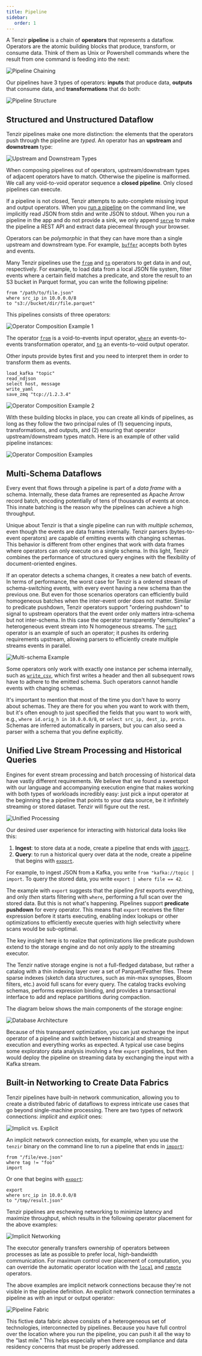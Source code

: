 ```yaml
---
title: Pipeline
sidebar:
   order: 1
---
```


A Tenzir **pipeline** is a chain of **operators** that represents a dataflow.
Operators are the atomic building blocks that produce, transform, or consume
data. Think of them as Unix or Powershell commands where the result from one
command is feeding into the next:

![Pipeline Chaining](pipeline/operator-chaining.svg)

Our pipelines have 3 types of operators: **inputs** that produce data,
**outputs** that consume data, and **transformations** that do both:

![Pipeline Structure](pipeline/operator-types.svg)

## Structured and Unstructured Dataflow

Tenzir pipelines make one more distinction: the elements that the operators push
through the pipeline are *typed*. An operator has an **upstream** and
**downstream** type:

![Upstream and Downstream Types](pipeline/operator-table.svg)

When composing pipelines out of operators, upstream/downstream types of adjacent
operators have to match. Otherwise the pipeline is malformed. We call any
void-to-void operator sequence a **closed pipeline**. Only closed pipelines
can execute.

If a pipeline is not closed, Tenzir attempts to auto-complete missing input and
output operators. When you [run a pipeline](../usage/run-pipeline/README.md) on
the command line, we implicitly read JSON from stdin and write JSON to stdout.
When you run a pipeline in the app and do not provide a sink, we only append
[`serve`](../../../reference/operators/serve) to make the pipeline a REST API
and extract data piecemeal through your browser.

Operators can be *polymorphic* in that they can have more than a single upstream
and downstream type. For example,
[`buffer`](../../../reference/operators/buffer) accepts both bytes and events.

Many Tenzir pipelines use the [`from`](../../../reference/operators/from) and
[`to`](../../../reference/operators/to) operators to get data in and out,
respectively. For example, to load data from a local JSON file system, filter
events where a certain field matches a predicate, and store the result to an S3
bucket in Parquet format, you can write the following pipeline:

```tql
from "/path/to/file.json"
where src_ip in 10.0.0.0/8
to "s3://bucket/dir/file.parquet"
```

This pipelines consists of three operators:

![Operator Composition Example 1](pipeline/operator-composition-example-1.svg)

The operator [`from`](../../../reference/operators/from) is a void-to-events
input operator, [`where`](../../../reference/operators/where) an
events-to-events transformation operator, and
[`to`](../../../reference/operators/to) an events-to-void output operator.

Other inputs provide bytes first and you need to interpret them in order to
transform them as events.

```tql
load_kafka "topic"
read_ndjson
select host, message
write_yaml
save_zmq "tcp://1.2.3.4"
```

![Operator Composition Example 2](pipeline/operator-composition-example-2.svg)

With these building blocks in place, you can create all kinds of pipelines, as
long as they follow the two principal rules of (1) sequencing inputs,
transformations, and outputs, and (2) ensuring that operator upstream/downstream
types match. Here is an example of other valid pipeline instances:

![Operator Composition Examples](pipeline/operator-composition-variations.svg)

## Multi-Schema Dataflows

Every event that flows through a pipeline is part of a *data frame* with a
schema. Internally, these data frames are represented as Apache Arrow record
batch, encoding potentially of tens of thousands of events at once. This
innate batching is the reason why the pipelines can achieve a high throughput.

Unique about Tenzir is that a single pipeline can run with *multiple schemas*,
even though the events are data frames internally. Tenzir parsers
(bytes-to-event operators) are capable of emitting events with changing schemas.
This behavior is different from other engines that work with data frames where
operators can only execute on a single schema. In this light, Tenzir combines
the performance of structured query engines with the flexibility of
document-oriented engines.

If an operator detects a schema changes, it creates a new batch of events. In
terms of performance, the worst case for Tenzir is a ordered stream of
schema-switching events, with every event having a new schema than the previous
one. But even for those scenarios operators can efficiently build homogeneous
batches when the inter-event order does not matter. Similar to predicate
pushdown, Tenzir operators support "ordering pushdown" to signal to upstream
operators that the event order only matters intra-schema but not inter-schema.
In this case the operator transparently "demultiplex" a heterogeneous event
stream into N homogeneous streams. The
[`sort`](../../../reference/operators/sort) operator is an example of such an
operator; it pushes its ordering requirements upstream, allowing parsers to
efficiently create multiple streams events in parallel.

![Multi-schema Example](pipeline/multi-schema-example.svg)

Some operators only work with exactly one instance per schema internally, such
as [`write_csv`](../../../reference/operators/write_csv), which first writes a
header and then all subsequent rows have to adhere to the emitted schema. Such
operators cannot handle events with changing schemas.

It's important to mention that most of the time you don't have to worry about
schemas. They are there for you when you want to work with them, but it's often
enough to just specified the fields that you want to work with, e.g., `where
id.orig_h in 10.0.0.0/8`, or `select src_ip, dest_ip, proto`. Schemas are
inferred automatically in parsers, but you can also seed a parser with a schema
that you define explicitly.

## Unified Live Stream Processing and Historical Queries

Engines for event stream processing and batch processing of historical data have
vastly different requirements. We believe that we found a sweetspot with our
language and accompanying execution engine that makes working with both types of
workloads incredibly easy: just pick a input operator at the beginning the a
pipeline that points to your data source, be it infinitely streaming or stored
dataset. Tenzir will figure out the rest.

![Unified Processing](pipeline/unified-processing.svg)

Our desired user experience for interacting with historical data looks like
this:

1. **Ingest**: to store data at a node, create a pipeline that ends with
   [`import`](../../../reference/operators/import).
2. **Query**: to run a historical query over data at the node, create a pipeline
   that begins with [`export`](../../../reference/operators/export).

For example, to ingest JSON from a Kafka, you write `from "kafka://topic |
import`. To query the stored data, you write `export | where file == 42`.

The example with `export` suggests that the pipeline *first* exports everything,
and only *then* starts filtering with `where`, performing a full scan over the
stored data. But this is not what's happening. Pipelines support **predicate
pushdown** for every operator. This means that `export` receives the filter
expression before it starts executing, enabling index lookups or other
optimizations to efficiently execute queries with high selectivity where scans
would be sub-optimal.

The key insight here is to realize that optimizations like predicate pushdown
extend to the storage engine and do not only apply to the streaming executor.

The Tenzir native storage engine is not a full-fledged database, but rather a
catalog with a thin indexing layer over a set of Parquet/Feather files. These
sparse indexes (sketch data structures, such as min-max synopses, Bloom filters,
etc.) avoid full scans for every query. The catalog tracks evolving schemas,
performs expression binding, and provides a transactional interface to add and
replace partitions during compaction.

The diagram below shows the main components of the storage engine:

![Database Architecture](pipeline/storage-engine-architecture.svg)

Because of this transparent optimization, you can just exchange the input
operator of a pipeline and switch between historical and streaming execution
and everything works as expected. A typical use case begins some exploratory
data analysis involving a few `export` pipelines, but then would deploy the
pipeline on streaming data by exchanging the input with a Kafka stream.

## Built-in Networking to Create Data Fabrics

Tenzir pipelines have built-in network communication, allowing you to create a
distributed fabric of dataflows to express intricate use cases that go beyond
single-machine processing. There are two types of network connections:
*implicit* and *explicit* ones:

![Implicit vs. Explicit](pipeline/implicit-vs-explicit-networking.svg)

An implicit network connection exists, for example, when you use the `tenzir`
binary on the command line to run a pipeline that ends in
[`import`](../../../reference/operators/import):

```tql
from "/file/eve.json"
where tag != "foo"
import
```
Or one that begins with [`export`](../../../reference/operators/export):

```tql
export
where src_ip in 10.0.0.0/8
to "/tmp/result.json"
```

Tenzir pipelines are eschewing networking to minimize latency and maximize
throughput, which results in the following operator placement for the above examples:

![Implicit Networking](pipeline/implicit-networking.svg)

The executor generally transfers ownership of operators between
processes as late as possible to prefer local, high-bandwidth communication. For
maximum control over placement of computation, you can override the automatic
operator location with the [`local`](../../../reference/operators/local) and
[`remote`](../../../reference/operators/remote) operators.

The above examples are implicit network connections because they're not visible
in the pipeline definition. An explicit network connection terminates a pipeline
as with an input or output operator:

![Pipeline Fabric](pipeline/pipeline-fabric.excalidraw.svg)

This fictive data fabric above consists of a heterogeneous set of technologies,
interconnected by pipelines. Because you have full control over the location
where you run the pipeline, you can push it all the way to the "last mile." This
helps especially when there are compliance and data residency concerns that must
be properly addressed.

